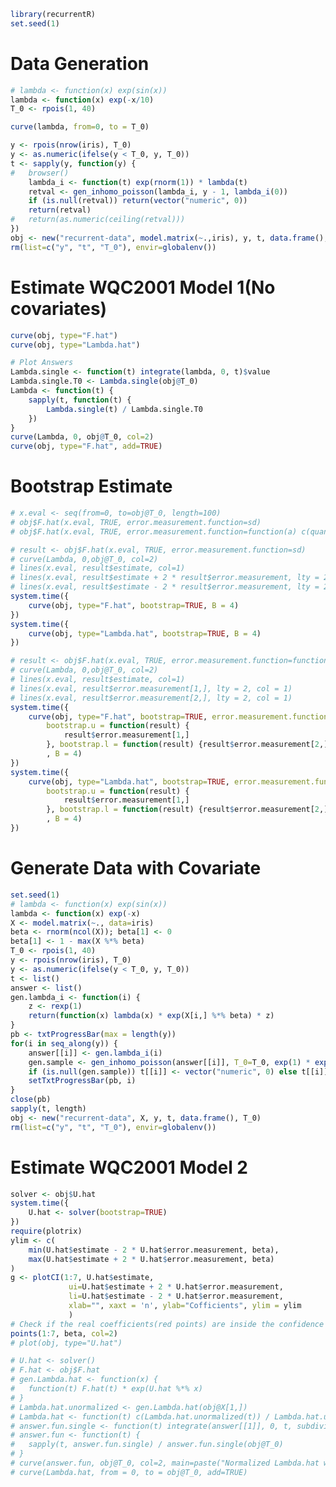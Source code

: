 ```r
library(recurrentR)
set.seed(1)
```

# Data Generation

```r
# lambda <- function(x) exp(sin(x))
lambda <- function(x) exp(-x/10)
T_0 <- rpois(1, 40)

curve(lambda, from=0, to = T_0)

y <- rpois(nrow(iris), T_0)
y <- as.numeric(ifelse(y < T_0, y, T_0))
t <- sapply(y, function(y) {
# 	browser()
	lambda_i <- function(t) exp(rnorm(1)) * lambda(t)
	retval <- gen_inhomo_poisson(lambda_i, y - 1, lambda_i(0))
	if (is.null(retval)) return(vector("numeric", 0))
	return(retval)
# 	return(as.numeric(ceiling(retval)))
})
obj <- new("recurrent-data", model.matrix(~.,iris), y, t, data.frame(), T_0)
rm(list=c("y", "t", "T_0"), envir=globalenv())
```


# Estimate WQC2001 Model 1(No covariates)

```r
curve(obj, type="F.hat")
curve(obj, type="Lambda.hat")

# Plot Answers
Lambda.single <- function(t) integrate(lambda, 0, t)$value
Lambda.single.T0 <- Lambda.single(obj@T_0)
Lambda <- function(t) {
	sapply(t, function(t) {
		Lambda.single(t) / Lambda.single.T0
	})
}
curve(Lambda, 0, obj@T_0, col=2)
curve(obj, type="F.hat", add=TRUE)
```

# Bootstrap Estimate

```r
# x.eval <- seq(from=0, to=obj@T_0, length=100)
# obj$F.hat(x.eval, TRUE, error.measurement.function=sd)
# obj$F.hat(x.eval, TRUE, error.measurement.function=function(a) c(quantile(a, 0.975), quantile(a, 0.025)))

# result <- obj$F.hat(x.eval, TRUE, error.measurement.function=sd)
# curve(Lambda, 0,obj@T_0, col=2)
# lines(x.eval, result$estimate, col=1)
# lines(x.eval, result$estimate + 2 * result$error.measurement, lty = 2, col = 1)
# lines(x.eval, result$estimate - 2 * result$error.measurement, lty = 2, col = 1)
system.time({
	curve(obj, type="F.hat", bootstrap=TRUE, B = 4)
})
system.time({
	curve(obj, type="Lambda.hat", bootstrap=TRUE, B = 4)
})

# result <- obj$F.hat(x.eval, TRUE, error.measurement.function=function(a) c(quantile(a, 0.975), quantile(a, 0.025)))
# curve(Lambda, 0,obj@T_0, col=2)
# lines(x.eval, result$estimate, col=1)
# lines(x.eval, result$error.measurement[1,], lty = 2, col = 1)
# lines(x.eval, result$error.measurement[2,], lty = 2, col = 1)
system.time({
	curve(obj, type="F.hat", bootstrap=TRUE, error.measurement.function = function(a) c(quantile(a, 0.975), quantile(a, 0.025)), 
		bootstrap.u = function(result) {
			result$error.measurement[1,]
		}, bootstrap.l = function(result) {result$error.measurement[2,]}
		, B = 4)
})
system.time({
	curve(obj, type="Lambda.hat", bootstrap=TRUE, error.measurement.function = function(a) c(quantile(a, 0.975), quantile(a, 0.025)), 
		bootstrap.u = function(result) {
			result$error.measurement[1,]
		}, bootstrap.l = function(result) {result$error.measurement[2,]}
		, B = 4)
})
```

# Generate Data with Covariate

```r
set.seed(1)
# lambda <- function(x) exp(sin(x))
lambda <- function(x) exp(-x)
X <- model.matrix(~., data=iris)
beta <- rnorm(ncol(X)); beta[1] <- 0
beta[1] <- 1 - max(X %*% beta)
T_0 <- rpois(1, 40)
y <- rpois(nrow(iris), T_0)
y <- as.numeric(ifelse(y < T_0, y, T_0))
t <- list()
answer <- list()
gen.lambda_i <- function(i) {
	z <- rexp(1)
	return(function(x) lambda(x) * exp(X[i,] %*% beta) * z)
}
pb <- txtProgressBar(max = length(y))
for(i in seq_along(y)) {
	answer[[i]] <- gen.lambda_i(i)
	gen.sample <- gen_inhomo_poisson(answer[[i]], T_0=T_0, exp(1) * exp(X[i,] %*% beta))
	if (is.null(gen.sample)) t[[i]] <- vector("numeric", 0) else t[[i]] <- gen.sample
	setTxtProgressBar(pb, i)
}
close(pb)
sapply(t, length)
obj <- new("recurrent-data", X, y, t, data.frame(), T_0)
rm(list=c("y", "t", "T_0"), envir=globalenv())
```

# Estimate WQC2001 Model 2

```r
solver <- obj$U.hat
system.time({
	U.hat <- solver(bootstrap=TRUE)
})
require(plotrix)
ylim <- c(
	min(U.hat$estimate - 2 * U.hat$error.measurement, beta),
	max(U.hat$estimate + 2 * U.hat$error.measurement, beta)
)
g <- plotCI(1:7, U.hat$estimate, 
			 ui=U.hat$estimate + 2 * U.hat$error.measurement, 
			 li=U.hat$estimate - 2 * U.hat$error.measurement,
			 xlab="", xaxt = 'n', ylab="Cofficients", ylim = ylim
			 )
# Check if the real coefficients(red points) are inside the confidence intervals
points(1:7, beta, col=2)
# plot(obj, type="U.hat")

# U.hat <- solver()
# F.hat <- obj$F.hat
# gen.Lambda.hat <- function(x) {
# 	function(t) F.hat(t) * exp(U.hat %*% x)
# }
# Lambda.hat.unormalized <- gen.Lambda.hat(obj@X[1,])
# Lambda.hat <- function(t) c(Lambda.hat.unormalized(t)) / Lambda.hat.unormalized(obj@T_0)
# answer.fun.single <- function(t) integrate(answer[[1]], 0, t, subdivisions = ceiling(t * 100))$value
# answer.fun <- function(t) {
# 	sapply(t, answer.fun.single) / answer.fun.single(obj@T_0)
# }
# curve(answer.fun, obj@T_0, col=2, main=paste("Normalized Lambda.hat with i =",i))
# curve(Lambda.hat, from = 0, to = obj@T_0, add=TRUE)
```